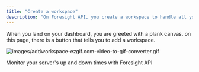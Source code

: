 ```yaml
---
title: "Create a workspace"
description: "On Foresight API, you create a workspace to handle all you'll be doing on the platform. From adding servers to using Kima, you're required to have a workspace"
---
```


When you land on your dashboard, you are greeted with a plank canvas. on this page, there is a button that tells you to add a workspace.

![images/addworkspace-ezgif.com-video-to-gif-converter.gif](/images/addworkspace-ezgif.com-video-to-gif-converter.gif)

<Card title="Add a server" icon="server" href="/features/ping">
  Monitor your server's up and down times with Foresight API
</Card>